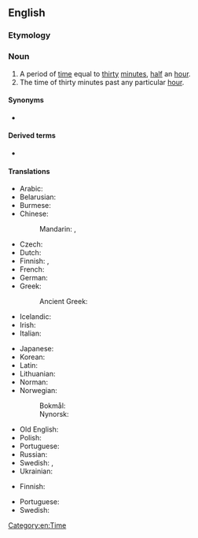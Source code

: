 ==English==

===Etymology===
{{prefix|en|half|hour}}

===Noun===
{{en-noun|head=[[half]]-[[hour]]}}

# A period of [[time]] equal to [[thirty]] [[minute]]s, [[half]] an [[hour]].
# The time of thirty minutes past any particular [[hour]].

====Synonyms====
* {{sense|a thirty minute period of time}} {{l|en|half an hour}}

====Derived terms====
* {{l|en|half-hourly}}

====Translations====
{{trans-top|period}}
* Arabic: {{t|ar|نِصْف سَاعَة}}
* Belarusian: {{t|be|паўгадзі́ны}}
* Burmese: {{t+|my|နာရီဝက်}}
* Chinese:
*: Mandarin: {{t+|cmn|半小時}}, {{t+|cmn|半小时|tr=bànxiǎoshí}}
* Czech: {{t+|cs|půlhodina|f}}
* Dutch: {{t+|nl|halfuur|n}}
* Finnish: {{t|fi|[[puoli]] [[tunti|tuntia]]}}, {{t|fi|puolituntinen}}
* French: {{t+|fr|demi-heure|f}}
* German: {{t|de|halbe Stunde|f}}
* Greek:
*: Ancient Greek: {{t|grc|ἡμιώριον|n}}
* Icelandic: {{t|is|hálftími|m}}
* Irish: {{t|ga|leathuair}}
* Italian: {{t+|it|mezz'ora|f}}
{{trans-mid}}
* Japanese: {{t+|ja|半時間|tr=はんじかん, hanjikan|sc=Jpan}}
* Korean: {{t|ko|반시간(半時間)}}
* Latin: {{t|la|sēmihōra|f}}
* Lithuanian: {{t|lt|pusvalanduko}}
* Norman: {{t|nrf|démi-heuthe|f}}
* Norwegian:
*: Bokmål: {{t|nb|halvtime|m}}
*: Nynorsk: {{t|nn|halvtime|m}}
* Old English: {{t|ang|healf tīd|f}}
* Polish: {{t|pl|pół godziny}}
* Portuguese: {{t|pt|[[meia]] [[hora]]|f}}
* Russian: {{t+|ru|полчаса́|n-p}}
* Swedish: {{t+|sv|halvtimme|c}}, {{t+|sv|halvtimma|c}}
* Ukrainian: {{t|uk|півгоди́ни}}
{{trans-bottom}}

{{trans-top|time}}
* Finnish: {{t+|fi|puoli}}
{{trans-mid}}
* Portuguese: {{t+|pt|meia|f}}
* Swedish: {{t+|sv|halv}}
{{trans-bottom}}

[[Category:en:Time]]